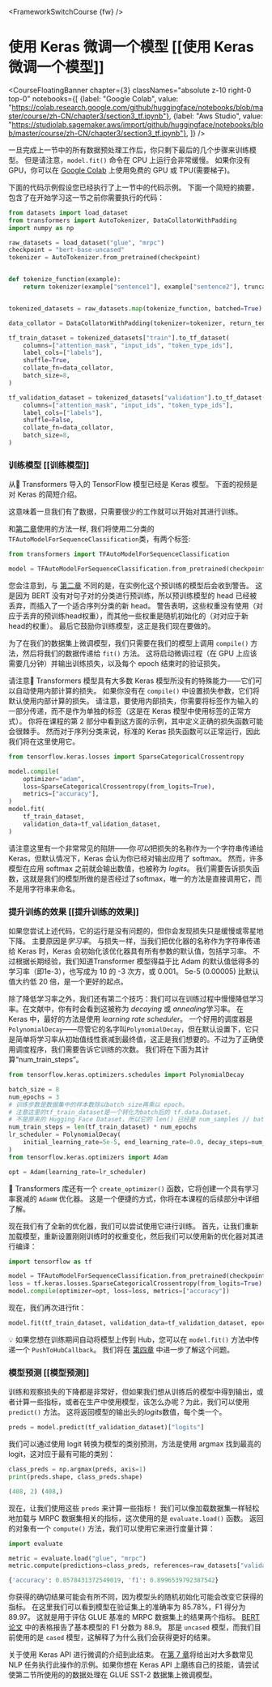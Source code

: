 <FrameworkSwitchCourse {fw} />

# 使用 Keras 微调一个模型 [[使用 Keras 微调一个模型]]

<CourseFloatingBanner chapter={3}
  classNames="absolute z-10 right-0 top-0"
  notebooks={[
    {label: "Google Colab", value: "https://colab.research.google.com/github/huggingface/notebooks/blob/master/course/zh-CN/chapter3/section3_tf.ipynb"},
    {label: "Aws Studio", value: "https://studiolab.sagemaker.aws/import/github/huggingface/notebooks/blob/master/course/zh-CN/chapter3/section3_tf.ipynb"},
]} />

一旦完成上一节中的所有数据预处理工作后，你只剩下最后的几个步骤来训练模型。 但是请注意，`model.fit()` 命令在 CPU 上运行会非常缓慢。 如果你没有GPU，你可以在 [Google Colab](https://colab.research.google.com/) 上使用免费的 GPU 或 TPU(需要梯子)。

下面的代码示例假设您已经执行了上一节中的代码示例。 下面一个简短的摘要，包含了在开始学习这一节之前你需要执行的代码：

```py
from datasets import load_dataset
from transformers import AutoTokenizer, DataCollatorWithPadding
import numpy as np

raw_datasets = load_dataset("glue", "mrpc")
checkpoint = "bert-base-uncased"
tokenizer = AutoTokenizer.from_pretrained(checkpoint)


def tokenize_function(example):
    return tokenizer(example["sentence1"], example["sentence2"], truncation=True)


tokenized_datasets = raw_datasets.map(tokenize_function, batched=True)

data_collator = DataCollatorWithPadding(tokenizer=tokenizer, return_tensors="tf")

tf_train_dataset = tokenized_datasets["train"].to_tf_dataset(
    columns=["attention_mask", "input_ids", "token_type_ids"],
    label_cols=["labels"],
    shuffle=True,
    collate_fn=data_collator,
    batch_size=8,
)

tf_validation_dataset = tokenized_datasets["validation"].to_tf_dataset(
    columns=["attention_mask", "input_ids", "token_type_ids"],
    label_cols=["labels"],
    shuffle=False,
    collate_fn=data_collator,
    batch_size=8,
)
```

### 训练模型 [[训练模型]]

从🤗 Transformers 导入的 TensorFlow 模型已经是 Keras 模型。 下面的视频是对 Keras 的简短介绍。

<Youtube id="rnTGBy2ax1c"/>

这意味着一旦我们有了数据，只需要很少的工作就可以开始对其进行训练。

<Youtube id="AUozVp78dhk"/>

和[第二章](/course/chapter2)使用的方法一样, 我们将使用二分类的 `TFAutoModelForSequenceClassification`类，有两个标签: 

```py
from transformers import TFAutoModelForSequenceClassification

model = TFAutoModelForSequenceClassification.from_pretrained(checkpoint, num_labels=2)
```

您会注意到，与 [第二章](/course/chapter2) 不同的是，在实例化这个预训练的模型后会收到警告。 这是因为 BERT 没有对句子对的分类进行预训练，所以预训练模型的 head 已经被丢弃，而插入了一个适合序列分类的新 head。 警告表明，这些权重没有使用（对应于丢弃的预训练head权重），而其他一些权重是随机初始化的（对对应于新head的权重）。 最后它鼓励你训练模型，这正是我们现在要做的。

为了在我们的数据集上微调模型，我们只需要在我们的模型上调用 `compile()` 方法，然后将我们的数据传递给 `fit()` 方法。 这将启动微调过程（在 GPU 上应该需要几分钟）并输出训练损失，以及每个 epoch 结束时的验证损失。

<Tip>

请注意🤗 Transformers 模型具有大多数 Keras 模型所没有的特殊能力——它们可以自动使用内部计算的损失。 如果你没有在 `compile()` 中设置损失参数，它们将默认使用内部计算的损失。 请注意，要使用内部损失，你需要将标签作为输入的一部分传递，而不是作为单独的标签（这是在 Keras 模型中使用标签的正常方式）。 你将在课程的第 2 部分中看到这方面的示例，其中定义正确的损失函数可能会很棘手。 然而对于序列分类来说，标准的 Keras 损失函数可以正常运行，因此我们将在这里使用它。

</Tip>

```py
from tensorflow.keras.losses import SparseCategoricalCrossentropy

model.compile(
    optimizer="adam",
    loss=SparseCategoricalCrossentropy(from_logits=True),
    metrics=["accuracy"],
)
model.fit(
    tf_train_dataset,
    validation_data=tf_validation_dataset,
)
```

<Tip warning={true}>

请注意这里有一个非常常见的陷阱——你*可以*把损失的名称作为一个字符串传递给 Keras，但默认情况下，Keras 会认为你已经对输出应用了 softmax。 然而，许多模型在应用 softmax 之前就会输出数值，也被称为 *logits*。 我们需要告诉损失函数，这就是我们的模型所做的是否经过了softmax，唯一的方法是直接调用它，而不是用字符串来命名。

</Tip>


### 提升训练的效果 [[提升训练的效果]]

<Youtube id="cpzq6ESSM5c"/>

如果您尝试上述代码，它的运行是没有问题的，但你会发现损失只是缓慢或零星地下降。 主要原因是*学习率*。 与损失一样，当我们把优化器的名称作为字符串传递给 Keras 时，Keras 会初始化该优化器具有所有参数的默认值，包括学习率。 不过根据长期经验，我们知道Transformer 模型得益于比 Adam 的默认值低得多的学习率（即1e-3），也写成为 10 的 -3 次方，或 0.001。 5e-5 (0.00005) 比默认值大约低 20 倍，是一个更好的起点。

除了降低学习率之外，我们还有第二个技巧：我们可以在训练过程中慢慢降低学习率。在文献中，你有时会看到这被称为 *decaying* 或 *annealing*学习率。 在 Keras 中，最好的方法是使用 *learning rate scheduler*。 一个好用的调度器是`PolynomialDecay`——尽管它的名字叫`PolynomialDecay`，但在默认设置下，它只是简单将学习率从初始值线性衰减到最终值，这正是我们想要的。不过为了正确使用调度程序，我们需要告诉它训练的次数。 我们将在下面为其计算“num_train_steps”。

```py
from tensorflow.keras.optimizers.schedules import PolynomialDecay

batch_size = 8
num_epochs = 3
# 训练步数是数据集中的样本数除以batch size再乘以 epoch。
# 注意这里的tf_train_dataset是一个转化为batch后的 tf.data.Dataset，
# 不是原来的 Hugging Face Dataset，所以它的 len() 已经是 num_samples // batch_size。
num_train_steps = len(tf_train_dataset) * num_epochs
lr_scheduler = PolynomialDecay(
    initial_learning_rate=5e-5, end_learning_rate=0.0, decay_steps=num_train_steps
)
from tensorflow.keras.optimizers import Adam

opt = Adam(learning_rate=lr_scheduler)
```

<Tip>

🤗 Transformers 库还有一个 `create_optimizer()` 函数，它将创建一个具有学习率衰减的 `AdamW` 优化器。 这是一个便捷的方式，你将在本课程的后续部分中详细了解。

</Tip>

现在我们有了全新的优化器，我们可以尝试使用它进行训练。 首先，让我们重新加载模型，重新设置刚刚训练时的权重变化，然后我们可以使用新的优化器对其进行编译：

```py
import tensorflow as tf

model = TFAutoModelForSequenceClassification.from_pretrained(checkpoint, num_labels=2)
loss = tf.keras.losses.SparseCategoricalCrossentropy(from_logits=True)
model.compile(optimizer=opt, loss=loss, metrics=["accuracy"])
```

现在，我们再次进行fit：

```py
model.fit(tf_train_dataset, validation_data=tf_validation_dataset, epochs=3)
```

<Tip>

💡 如果您想在训练期间自动将模型上传到 Hub，您可以在 `model.fit()` 方法中传递一个 `PushToHubCallback`。 我们将在 [第四章](/course/chapter4/3) 中进一步了解这个问题。

</Tip>

### 模型预测 [[模型预测]]

<Youtube id="nx10eh4CoOs"/>


训练和观察损失的下降都是非常好，但如果我们想从训练后的模型中得到输出，或者计算一些指标，或者在生产中使用模型，该怎么办呢？为此，我们可以使用`predict()` 方法。 这将返回模型的输出头的*logits*数值，每个类一个。

```py
preds = model.predict(tf_validation_dataset)["logits"]
```

我们可以通过使用 logit 转换为模型的类别预测，方法是使用 argmax 找到最高的 logit，这对应于最有可能的类别：

```py
class_preds = np.argmax(preds, axis=1)
print(preds.shape, class_preds.shape)
```

```python out
(408, 2) (408,)
```

现在，让我们使用这些 `preds` 来计算一些指标！ 我们可以像加载数据集一样轻松地加载与 MRPC 数据集相关的指标，这次使用的是 `evaluate.load()` 函数。 返回的对象有一个 `compute()` 方法，我们可以使用它来进行度量计算：

```py
import evaluate

metric = evaluate.load("glue", "mrpc")
metric.compute(predictions=class_preds, references=raw_datasets["validation"]["label"])
```

```python out
{'accuracy': 0.8578431372549019, 'f1': 0.8996539792387542}
```

你获得的确切结果可能会有所不同，因为模型头的随机初始化可能会改变它获得的指标。 在这里我们可以看到模型在验证集上的准确率为 85.78%，F1 得分为 89.97。 这就是用于评估 GLUE 基准的 MRPC 数据集上的结果两个指标。 [BERT 论文](https://arxiv.org/pdf/1810.04805.pdf) 中的表格报告了基本模型的 F1 分数为 88.9。 那是 `uncased` 模型，而我们目前使用的是 `cased` 模型，这解释了为什么我们会获得更好的结果。

关于使用 Keras API 进行微调的介绍到此结束。 在[第 7 章](/course/chapter7)将给出对大多数常见 NLP 任务执行此操作的示例。如果你想在 Keras API 上磨练自己的技能，请尝试使第二节所使用的的数据处理在 GLUE SST-2 数据集上微调模型。